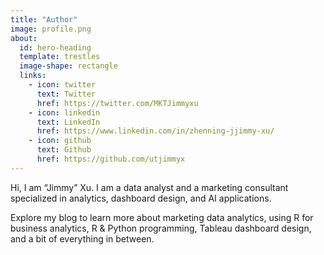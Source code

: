 ```yaml
---
title: "Author"
image: profile.png
about:
  id: hero-heading
  template: trestles
  image-shape: rectangle
  links:
    - icon: twitter
      text: Twitter
      href: https://twitter.com/MKTJimmyxu
    - icon: linkedin
      text: LinkedIn
      href: https://www.linkedin.com/in/zhenning-jjimmy-xu/
    - icon: github
      text: Github
      href: https://github.com/utjimmyx
---
```


::: {#hero-heading}

Hi, I am "Jimmy" Xu. I am a data analyst and a marketing consultant specialized in analytics, dashboard design, and AI applications.

Explore my blog to learn more about marketing data analytics, using R for business analytics, R & Python programming, Tableau dashboard design, and a bit of everything in between.


:::

